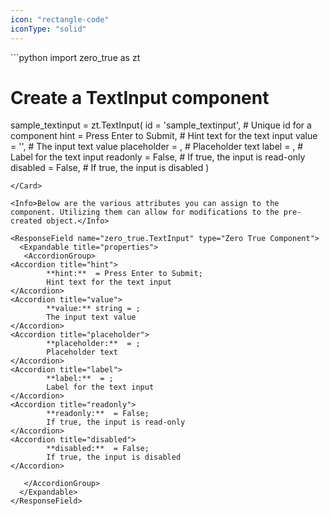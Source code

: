 ```yaml
---
icon: "rectangle-code"
iconType: "solid"
---
```


<Card title="Example Usage" icon="code">
  ```python
import zero_true as zt

# Create a TextInput component
sample_textinput = zt.TextInput(
    id = 'sample_textinput',  # Unique id for a component
    hint = Press Enter to Submit,  # Hint text for the text input
    value = '',  # The input text value
    placeholder = ,  # Placeholder text
    label = ,  # Label for the text input
    readonly = False,  # If true, the input is read-only
    disabled = False,  # If true, the input is disabled
)

```
</Card>

<Info>Below are the various attributes you can assign to the component. Utilizing them can allow for modifications to the pre-created object.</Info>

<ResponseField name="zero_true.TextInput" type="Zero True Component">
  <Expandable title="properties">
   <AccordionGroup>
<Accordion title="hint">
        **hint:**  = Press Enter to Submit; 
        Hint text for the text input
</Accordion>
<Accordion title="value">
        **value:** string = ; 
        The input text value
</Accordion>
<Accordion title="placeholder">
        **placeholder:**  = ; 
        Placeholder text
</Accordion>
<Accordion title="label">
        **label:**  = ; 
        Label for the text input
</Accordion>
<Accordion title="readonly">
        **readonly:**  = False; 
        If true, the input is read-only
</Accordion>
<Accordion title="disabled">
        **disabled:**  = False; 
        If true, the input is disabled
</Accordion>

   </AccordionGroup>
  </Expandable>
</ResponseField>

